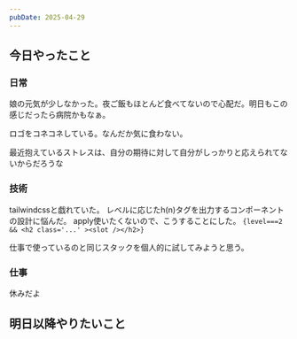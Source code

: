 ```yaml
---
pubDate: 2025-04-29
---
```



## 今日やったこと

### 日常


娘の元気が少しなかった。夜ご飯もほとんど食べてないので心配だ。明日もこの感じだったら病院かもなぁ。

ロゴをコネコネしている。なんだか気に食わない。

最近抱えているストレスは、自分の期待に対して自分がしっかりと応えられてないからだろうな

### 技術

tailwindcssと戯れていた。
レベルに応じたh(n)タグを出力するコンポーネントの設計に悩んだ。
apply使いたくないので、こうすることにした。
`{level===2 && <h2 class='...' ><slot /></h2>}`

仕事で使っているのと同じスタックを個人的に試してみようと思う。

### 仕事

休みだよ

## 明日以降やりたいこと
